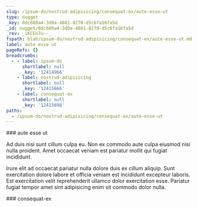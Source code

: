 ```yaml
---
slug: /ipsum-do/nostrud-adipisicing/consequat-ex/aute-esse-ut
type: nugget
_key: 0dc680a4-3d0a-4881-8270-d5c6fa16fa5d
_id: nugget/0dc680a4-3d0a-4881-8270-d5c6fa16fa5d
_rev: _iKCEn7u--_
fspath: blah/ipsum-do/nostrud-adipisicing/consequat-ex/aute-esse-ut.md
label: aute esse ut
pageRefs: {}
breadcrumbs:
  - - label: ipsum-do
      shortlabel: null
      _key: '12414966'
    - label: nostrud-adipisicing
      shortlabel: null
      _key: '12415666'
    - label: consequat-ex
      shortlabel: null
      _key: '12415698'
paths:
  - /ipsum-do/nostrud-adipisicing/consequat-ex/aute-esse-ut
---
```


<NuggetArea>
<Nugget slug="/ipsum-do/nostrud-adipisicing/consequat-ex/aute-esse-ut" type="nugget" _key="0dc680a4-3d0a-4881-8270-d5c6fa16fa5d" _id="nugget/0dc680a4-3d0a-4881-8270-d5c6fa16fa5d" _rev="_iKCEn7u--_" fspath="blah/ipsum-do/nostrud-adipisicing/consequat-ex/aute-esse-ut.md" label="aute esse ut" paths="/ipsum-do/nostrud-adipisicing/consequat-ex/aute-esse-ut">
<NuggetBody>
### aute esse ut

Ad duis nisi sunt cillum culpa eu. Non ex commodo aute culpa eiusmod nisi nulla proident. Amet occaecat veniam est pariatur mollit qui fugiat incididunt.

Irure elit ad occaecat pariatur nulla dolore duis ex cillum aliquip. Sunt exercitation dolore labore et officia veniam est incididunt excepteur laboris. Est exercitation velit reprehenderit ullamco dolor exercitation esse. Pariatur fugiat tempor amet sint adipisicing enim sit commodo dolor nulla.

</NuggetBody>
<Breadcrumbs>
<Crumbs>
<Crumb _key="12414966" label="ipsum-do" /><Crumb _key="12415666" label="nostrud-adipisicing" /><Crumb _key="12415698" label="consequat-ex" />
</Crumbs>
</Breadcrumbs>
</Nugget>

<NuggetsInbound>
</NuggetsInbound>
<NuggetsOutbound>
</NuggetsOutbound>
</NuggetArea>
<PassagesInbound>
<Passage direction="inbound" type="passage" _key="12415698" _id="passage/12415698" _rev="_iKCEn7u---" label="consequat-ex" passage="consequat-ex" fspath="blah/ipsum-do/nostrud-adipisicing/consequat-ex" paths="/ipsum-do/nostrud-adipisicing/consequat-ex" slug="/ipsum-do/nostrud-adipisicing/consequat-ex">
<NuggetBody>
### consequat-ex

</NuggetBody>
<Breadcrumbs>
<Crumbs>
<Crumb _key="12414966" label="ipsum-do" /><Crumb _key="12415666" label="nostrud-adipisicing" />
</Crumbs>
</Breadcrumbs>
</Passage>

</PassagesInbound>
<PassagesOutbound>
</PassagesOutbound>